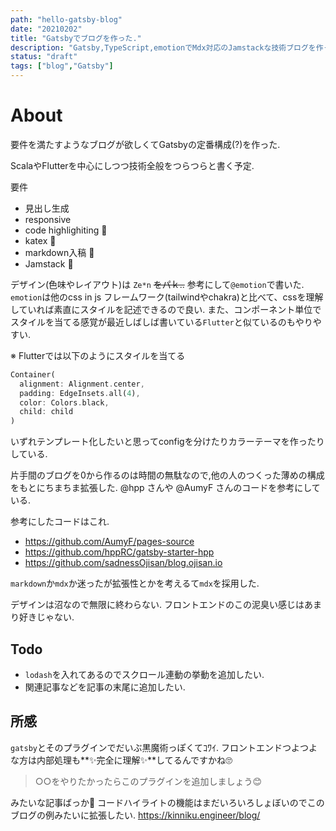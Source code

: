 ```yaml
---
path: "hello-gatsby-blog"
date: "20210202"
title: "Gatsbyでブログを作った."
description: "Gatsby,TypeScript,emotionでMdx対応のJamstackな技術ブログを作った."
status: "draft"
tags: ["blog","Gatsby"]
---
```

# About

要件を満たすようなブログが欲しくてGatsbyの定番構成(?)を作った. 

ScalaやFlutterを中心にしつつ技術全般をつらつらと書く予定.

要件
- 見出し生成
- responsive
- code highlighiting 💮
- katex 💮
- markdown入稿 💮
- Jamstack 💮

デザイン(色味やレイアウト)は `Ze*n` ~~をパｋ..~~ 参考にして`@emotion`で書いた. `emotion`は他のcss in js 
フレームワーク(tailwindやchakra)と比べて、cssを理解していれば素直にスタイルを記述できるので良い. 
また、コンポーネント単位でスタイルを当てる感覚が最近しばしば書いている`Flutter`と似ているのもやりやすい.

※ Flutterでは以下のようにスタイルを当てる

```dart:title=sample.dart
Container(
  alignment: Alignment.center,
  padding: EdgeInsets.all(4),
  color: Colors.black,
  child: child  
)
```

いずれテンプレート化したいと思ってconfigを分けたりカラーテーマを作ったりしている.


片手間のブログを0から作るのは時間の無駄なので,他の人のつくった薄めの構成をもとにちまちま拡張した.
@hpp さんや @AumyF さんのコードを参考にしている.

参考にしたコードはこれ.
- https://github.com/AumyF/pages-source
- https://github.com/hppRC/gatsby-starter-hpp 
- https://github.com/sadnessOjisan/blog.ojisan.io

`markdown`か`mdx`か迷ったが拡張性とかを考えるて`mdx`を採用した. 

デザインは沼なので無限に終わらない. フロントエンドのこの泥臭い感じはあまり好きじゃない.


## Todo
- `lodash`を入れてあるのでスクロール連動の挙動を追加したい.
- 関連記事などを記事の末尾に追加したい.

## 所感
`gatsby`とそのプラグインでだいぶ黒魔術っぽくてｺﾜｲ. フロントエンドつよつよな方は内部処理も**✨完全に理解✨**してるんですかね🙄

> ○○をやりたかったらこのプラグインを追加しましょう😊

みたいな記事ばっか🤔
コードハイライトの機能はまだいろいろしょぼいのでこのブログの例みたいに拡張したい.
https://kinniku.engineer/blog/
